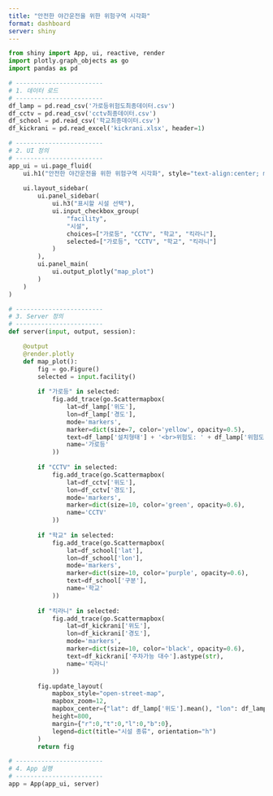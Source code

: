 ```yaml
---
title: "안전한 야간운전을 위한 위험구역 시각화"
format: dashboard
server: shiny
---
```


```python

from shiny import App, ui, reactive, render
import plotly.graph_objects as go
import pandas as pd

# ------------------------
# 1. 데이터 로드
# ------------------------
df_lamp = pd.read_csv('가로등위험도최종데이터.csv')
df_cctv = pd.read_csv('cctv최종데이터.csv')
df_school = pd.read_csv('학교최종데이터.csv')
df_kickrani = pd.read_excel('kickrani.xlsx', header=1)

# ------------------------
# 2. UI 정의
# ------------------------
app_ui = ui.page_fluid(
    ui.h1("안전한 야간운전을 위한 위험구역 시각화", style="text-align:center; margin-bottom:30px;"),
    
    ui.layout_sidebar(
        ui.panel_sidebar(
            ui.h3("표시할 시설 선택"),
            ui.input_checkbox_group(
                "facility",
                "시설",
                choices=["가로등", "CCTV", "학교", "킥라니"],
                selected=["가로등", "CCTV", "학교", "킥라니"]
            )
        ),
        ui.panel_main(
            ui.output_plotly("map_plot")
        )
    )
)

# ------------------------
# 3. Server 정의
# ------------------------
def server(input, output, session):

    @output
    @render.plotly
    def map_plot():
        fig = go.Figure()
        selected = input.facility()
        
        if "가로등" in selected:
            fig.add_trace(go.Scattermapbox(
                lat=df_lamp['위도'],
                lon=df_lamp['경도'],
                mode='markers',
                marker=dict(size=7, color='yellow', opacity=0.5),
                text=df_lamp['설치형태'] + '<br>위험도: ' + df_lamp['위험도(100점)'].astype(str),
                name='가로등'
            ))
        
        if "CCTV" in selected:
            fig.add_trace(go.Scattermapbox(
                lat=df_cctv['위도'],
                lon=df_cctv['경도'],
                mode='markers',
                marker=dict(size=10, color='green', opacity=0.6),
                name='CCTV'
            ))
        
        if "학교" in selected:
            fig.add_trace(go.Scattermapbox(
                lat=df_school['lat'],
                lon=df_school['lon'],
                mode='markers',
                marker=dict(size=10, color='purple', opacity=0.6),
                text=df_school['구분'],
                name='학교'
            ))
        
        if "킥라니" in selected:
            fig.add_trace(go.Scattermapbox(
                lat=df_kickrani['위도'],
                lon=df_kickrani['경도'],
                mode='markers',
                marker=dict(size=10, color='black', opacity=0.6),
                text=df_kickrani['주차가능 대수'].astype(str),
                name='킥라니'
            ))

        fig.update_layout(
            mapbox_style="open-street-map",
            mapbox_zoom=12,
            mapbox_center={"lat": df_lamp['위도'].mean(), "lon": df_lamp['경도'].mean()},
            height=800,
            margin={"r":0,"t":0,"l":0,"b":0},
            legend=dict(title="시설 종류", orientation="h")
        )
        return fig

# ------------------------
# 4. App 실행
# ------------------------
app = App(app_ui, server)

```